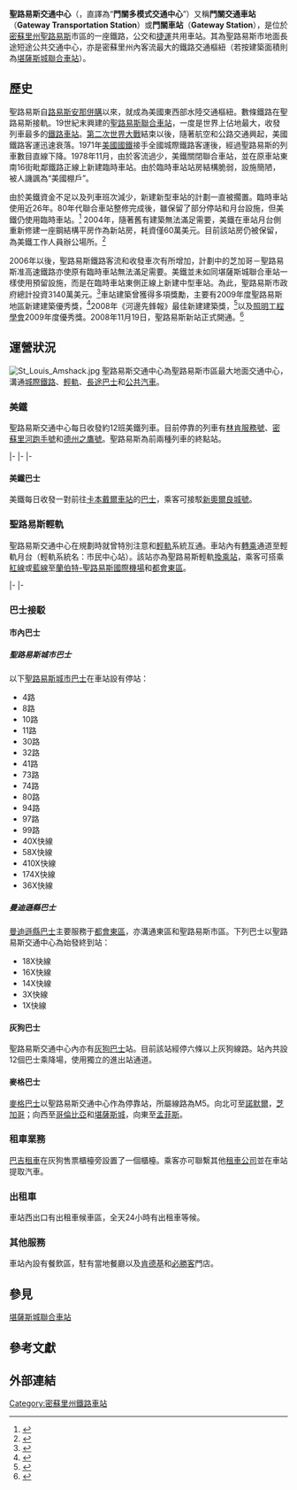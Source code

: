 {{Infobox Station
| Title = 聖路易斯交通中心 
| SubTitle = 
| EngTitle = Gateway Multimodal Transportation Center
| EngSubTitle = <!-- 選填 -->
| ImageName = St Louis Amtrak Station.jpg
| ImageSize = 300px
| Code = 	STL（美鐵）
| Place = 聖路易斯市南15街430號
| Operator = [[美鐵|美鐵]] <br />[[聖路易斯輕軌|聖路易斯輕軌]]<br />美鐵巴士<br />聖路易斯公交
| Style = 地面車站
| Elevation=
| Hall Style= 
| PlatformType= 2座島式月台（美鐵）<br />1座島式月台（輕軌）
| connection=
| daily ridership= 
| yearly ridership= 378,146（2013年）
| Line = 美鐵：<br /><small> {{color|#004670|█}} </small>[[密蘇里河跑手號|密蘇里河跑手號]]<br /><small> {{color|#004670|█}} </small>[[林肯服務號|林肯服務號]]<br /><small> {{color|#004670|█}} </small>[[德州之鷹號|德州之鷹號]]<br />[[聖路易斯輕軌|聖路易斯輕軌]]：<br /><small> {{color|#FF0000|█}} </small>[[紅線_(聖路易斯輕軌)|紅線]]<br /><small> {{color|#0000FF|█}} </small>[[藍線_(聖路易斯輕軌)|藍線]]
| StartDate = 2008年
}}

'''聖路易斯交通中心'''（'''{{lang-en|Gateway Multimodal Transportation Center|Gateway Multimodal Transportation Center}}'''，直譯為“'''門關多模式交通中心'''”）又稱'''門關交通車站'''（'''Gateway Transportation Station'''）或'''門關車站'''（'''Gateway Station'''），是位於[[密蘇里州|密蘇里州]][[聖路易斯_(密蘇里州)|聖路易斯]]市區的一座鐵路，公交和[[捷運|捷運]]共用車站。其為聖路易斯市地面長途短途公共交通中心，亦是密蘇里州內客流最大的鐵路交通樞紐（若按建築面積則為[[堪薩斯城聯合車站|堪薩斯城聯合車站]]）。

== 歷史 ==
聖路易斯自[[路易斯安那併購|路易斯安那併購]]以來，就成為美國東西部水陸交通樞紐。數條鐵路在聖路易斯接軌。19世紀末興建的[[聯合車站_(聖路易斯)|聖路易斯聯合車站]]，一度是世界上佔地最大，收發列車最多的[[鐵路車站|鐵路車站]]。[[第二次世界大戰|第二次世界大戰]]結束以後，隨著航空和公路交通興起，美國鐵路客運迅速衰落。1971年[[美國國鐵|美國國鐵]]接手全國城際鐵路客運後，經過聖路易斯的列車數目直線下降。1978年11月，由於客流過少，美鐵關閉聯合車站，並在原車站東南16街毗鄰鐵路正線上新建臨時車站。由於臨時車站站房結構脆弱，設施簡陋，被人譏諷為“美國棚戶”。

由於美鐵資金不足以及列車班次減少，新建新型車站的計劃一直被擱置。臨時車站使用近26年。80年代聯合車站整修完成後，雖保留了部分停站和月台設施，但美鐵仍使用臨時車站。<ref>{{cite web| author=[[Riverfront_Times|Riverfront Times]]| url=http://www.riverfronttimes.com/2004-12-08/news/save-the-amshack| date=2008-12-04| title=Save the Amshack!| accessdate=2008-12-28| archive-date=2015-08-11| archive-url=https://web.archive.org/web/20150811120237/http://www.riverfronttimes.com/2004-12-08/news/save-the-amshack/| dead-url=no}}</ref> 2004年，隨著舊有建築無法滿足需要，美鐵在車站月台側重新修建一座鋼結構平房作為新站房，耗資僅60萬美元。目前該站房仍被保留，為美鐵工作人員辦公場所。<ref>{{Cite web |url=http://www.amtrak.com/pdf/factsheets/MISSOURI05.pdf |title=Amtrak Fact Sheet, Fiscal Year 2005, for Missouri (PDF) |access-date=2014-03-05 |archive-date=2007-11-10 |archive-url=https://web.archive.org/web/20071110093249/http://www.amtrak.com/pdf/factsheets/MISSOURI05.pdf |dead-url=no }}</ref>

2006年以後，聖路易斯鐵路客流和收發車次有所增加，計劃中的芝加哥－聖路易斯准高速鐵路亦使原有臨時車站無法滿足需要。美鐵並未如同堪薩斯城聯合車站一樣使用預留設施，而是在臨時車站東側正線上新建中型車站。為此，聖路易斯市政府總計投資3140萬美元。<ref>{{cite web| url=http://www.fta.dot.gov/planning/metro/planning_environment_3538.html| publisher=United States Department of Transportation, Federal Transit Administration| title=Planning & Environment: Chapter 4 - State Infrastructure Banks| accessdate=2008-08-13| deadurl=yes| archiveurl=https://web.archive.org/web/20080920142320/http://www.fta.dot.gov/planning/metro/planning_environment_3538.html| archivedate=2008-09-20}}</ref>車站建築曾獲得多項獎勵，主要有2009年度聖路易斯地區新建建築優秀獎，<ref>{{Cite web |url=http://www.stlouiscnr.com/features/article/40_years_of_voice_20_years_of_excellence/ |title=St. Louis Construction News & Real Estate :: Features :: 40 Years as Voice, 20 Years of Excellence<!-- Bot generated title --> |access-date=2014-03-05 |archive-date=2010-03-22 |archive-url=https://web.archive.org/web/20100322204456/http://www.stlouiscnr.com/features/article/40_years_of_voice_20_years_of_excellence |dead-url=no }}</ref>2008年《河邊先鋒報》最佳新建建築獎，<ref>{{Cite web |url=http://www.riverfronttimes.com/bestof/2008/award/best-new-building-582313/ |title=St. Louis Best New Building - Gateway Station - Best Of St. Louis - Riverfront Times<!-- Bot generated title --> |access-date=2014-03-05 |archive-date=2016-05-27 |archive-url=https://web.archive.org/web/20160527065427/http://www.riverfronttimes.com/bestof/2008/award/best-new-building-582313/ |dead-url=no }}</ref>以及[[照明工程學會|照明工程學會]]2009年度優秀獎。2008年11月19日，聖路易斯新站正式開通。<ref>{{cite web |url=http://www.iesna.org/PDF/Awards/ia/2009%20Recipients.pdf |title=存档副本 |accessdate=2015-12-31 |deadurl=yes |archiveurl=https://web.archive.org/web/20120219111313/http://www.iesna.org/PDF/Awards/ia/2009%20Recipients.pdf |archivedate=2012-02-19 }}</ref>

== 運營狀況 ==
[[File:St_Louis_Amshack.jpg|thumb]]
聖路易斯交通中心為聖路易斯市區最大地面交通中心，溝通[[城際鐵路|城際鐵路]]、[[輕軌|輕軌]]、[[長途巴士|長途巴士]]和[[公共汽車|公共汽車]]。

=== 美鐵 ===
聖路易斯交通中心每日收發約12班美鐵列車。目前停靠的列車有[[林肯服務號|林肯服務號]]、[[密蘇里河跑手號|密蘇里河跑手號]]和[[德州之鷹號|德州之鷹號]]。聖路易斯為前兩種列車的終點站。

{{start rail box|[[美國國鐵|Amtrak]]}}
{{s-inop|[[科克伍德站_(美鐵)|科克伍德]] 站|往 [[聯合車站_(堪薩斯城)|堪薩斯城]] 方向}}
{{s-line|[[密蘇里河跑手號|密蘇里河跑手號]]||#004670}}
{{terminus}}
|-
{{terminus}}
{{s-line|[[林肯服務號|林肯服務號]]||#004670}}
{{s-inop|[[阿爾頓站_(美鐵)|阿爾頓]]站|往 [[聯合車站_(芝加哥)|芝加哥]] 方向}}
|-
{{s-inop|[[波普拉布拉夫站_(美鐵)|波普拉布拉夫]] 站|往 [[聖安東尼奧車站|聖安東尼奧]]<br />[[聯合車站_(洛杉磯)|洛杉磯]] 方向}}
{{s-line|[[德州之鷹號|德州之鷹號]]||#004670}}
{{s-inop|[[阿爾頓站_(美鐵)|阿爾頓]]站|往 [[聯合車站_(芝加哥)|芝加哥]] 方向}}
|-
{{end box}}
==== 美鐵巴士====
美鐵每日收發一對前往[[卡本戴爾_(伊利諾伊州)|卡本戴爾]][[卡本戴爾車站_(美鐵)|車站]]的[[美鐵巴士|巴士]]，乘客可接駁[[新奧爾良城號_(火車)|新奧爾良城號]]。

=== 聖路易斯輕軌 ===
聖路易斯交通中心在規劃時就曾特別注意和[[聖路易斯輕軌|輕軌]]系統互通。車站內有[[轉乘站|轉乘]]通道至輕軌月台（輕軌系統名：市民中心站）。該站亦為聖路易斯輕軌[[換乘站|換乘站]]，乘客可搭乘[[紅線_(聖路易斯輕軌)|紅線]]或[[藍線_(聖路易斯輕軌)|藍線]]至[[蘭伯特-聖路易斯國際機場|蘭伯特-聖路易斯國際機場]]和[[都會東區|都會東區]]。

{{start rail box|[[聖路易斯輕軌|聖路易斯輕軌]]}}
{{s-inop|[[聯合車站_(聖路易斯)|聖路易斯聯合車站]]|往 [[蘭伯特-聖路易斯國際機場|蘭伯特-聖路易斯國際機場]] 方向}}
{{s-line|[[紅線_(聖路易斯輕軌)|紅線]]||#FF0000}}
{{s-inop|[[體育場站_(聖路易斯輕軌)|體育場]] 站|往 [[施洛-斯科特站_(聖路易斯輕軌)|施洛-斯科特]]站 方向}}
|-
{{s-inop|[[聯合車站_(聖路易斯)|聖路易斯聯合車站]] |往 [[什魯斯伯里-蘭斯頓I-44車站_(聖路易斯輕軌)|什魯斯伯里-蘭斯頓I-44]]站 方向}}
{{s-line|[[藍線_(聖路易斯輕軌)|藍線]]||#0000FF}}
{{s-inop|[[體育場站_(聖路易斯輕軌)|體育場]]站|往 [[美景高地站_(聖路易斯輕軌)|美景高地]]站 方向}}
|-
{{end box}}

=== 巴士接駁 ===
==== 市內巴士 ====
===== 聖路易斯城市巴士 =====
以下[[聖路易斯城市巴士|聖路易斯城市巴士]]在車站設有停站：

* 4路
* 8路
* 10路
* 11路
* 30路
* 32路
* 41路
* 73路
* 74路
* 80路
* 94路
* 97路
* 99路
* 40X快線
* 58X快線
* 410X快線
* 174X快線
* 36X快線

===== 曼迪遜縣巴士 =====
[[曼迪遜縣巴士|曼迪遜縣巴士]]主要服務于[[都會東區|都會東區]]，亦溝通東區和聖路易斯市區。下列巴士以聖路易斯交通中心為始發終到站：

* 18X快線
* 16X快線
* 14X快線
* 3X快線
* 1X快線

==== 灰狗巴士 ====
聖路易斯交通中心內亦有[[灰狗巴士|灰狗巴士]]站。目前該站經停六條以上灰狗線路。站內共設12個巴士乘降場，使用獨立的進出站通道。

==== 麥格巴士 ====
[[麥格巴士|麥格巴士]]以聖路易斯交通中心作為停靠站，所屬線路為M5。向北可至[[諾默爾_(伊利諾伊州)|諾默爾]]，[[芝加哥|芝加哥]]；向西至[[哥倫比亞_(密蘇里州)|哥倫比亞]]和[[堪薩斯城_(密蘇里州)|堪薩斯城]]，向東至[[孟菲斯_(田納西州)|孟菲斯]]。

=== 租車業務 ===
[[巴吉租車|巴吉租車]]在灰狗售票櫃檯旁設置了一個櫃檯。乘客亦可聯繫其他[[汽車租賃|租車公司]]並在車站提取汽車。

=== 出租車 ===
車站西出口有出租車候車區，全天24小時有出租車等候。

=== 其他服務 ===
車站內設有餐飲區，駐有當地餐廳以及[[肯德基|肯德基]]和[[必勝客|必勝客]]門店。

== 參見 ==
[[聯合車站_(堪薩斯城)|堪薩斯城聯合車站]]

== 參考文獻 ==
{{reflist}}

== 外部連結 ==

[[Category:密蘇里州鐵路車站|Category:密蘇里州鐵路車站]]